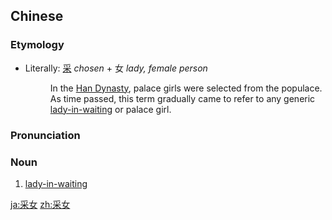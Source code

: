 ==Chinese==
{{zh-forms}}

===Etymology===
* Literally: [[采]] ''chosen'' + 女 ''lady, female person''
*: In the [[w:Han Dynasty|Han Dynasty]], palace girls were selected from the populace. As time passed, this term gradually came to refer to any generic [[lady-in-waiting]] or palace girl.

===Pronunciation===
{{zh-pron
|m=cǎinǚ
|cat=n
}}

===Noun===
{{zh-noun}}

# {{lb|zh|archaic}} [[lady-in-waiting]]

[[ja:采女]]
[[zh:采女]]